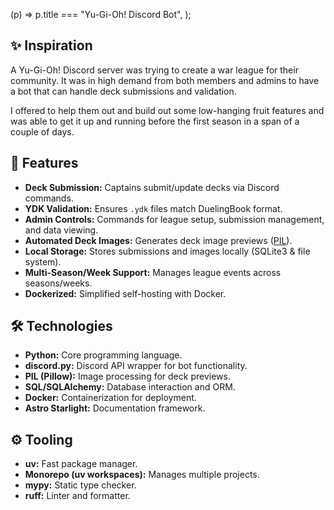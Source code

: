 
  (p) => p.title === "Yu-Gi-Oh! Discord Bot",
);

<BackPage href="/projects" content="back to projects" />

<ProjectHero project={project} />

## ✨ Inspiration

A Yu-Gi-Oh! Discord server was trying to create a war league for their community. It was in high demand from both members and admins to have a bot that can handle deck submissions and validation.

I offered to help them out and build out some low-hanging fruit features and was able to get it up and running before the first season in a span of a couple of days.

## 🚀 Features

- **Deck Submission:** Captains submit/update decks via Discord commands.
- **YDK Validation:** Ensures `.ydk` files match DuelingBook format.
- **Admin Controls:** Commands for league setup, submission management, and data viewing.
- **Automated Deck Images:** Generates deck image previews ([PIL](https://github.com/python-pillow/Pillow)).
- **Local Storage:** Stores submissions and images locally (SQLite3 & file system).
- **Multi-Season/Week Support:** Manages league events across seasons/weeks.
- **Dockerized:** Simplified self-hosting with Docker.

## 🛠️ Technologies

- **Python:** Core programming language.
- **discord.py:** Discord API wrapper for bot functionality.
- **PIL (Pillow):** Image processing for deck previews.
- **SQL/SQLAlchemy:** Database interaction and ORM.
- **Docker:** Containerization for deployment.
- **Astro Starlight:** Documentation framework.

## ⚙️ Tooling

- **uv:** Fast package manager.
- **Monorepo (uv workspaces):** Manages multiple projects.
- **mypy:** Static type checker.
- **ruff:** Linter and formatter.
